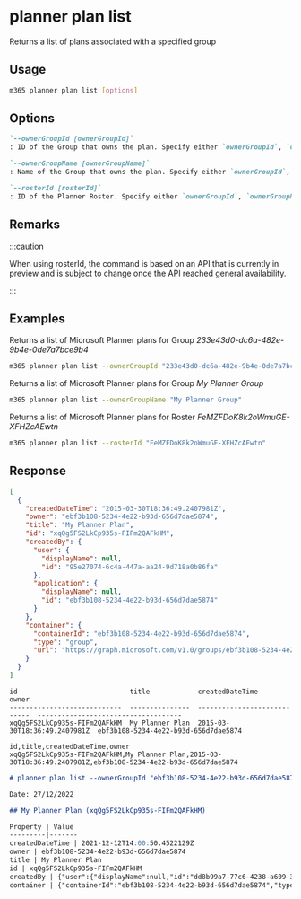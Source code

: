 
# planner plan list

Returns a list of plans associated with a specified group

## Usage

```sh
m365 planner plan list [options]
```

## Options

```md defintion-list
`--ownerGroupId [ownerGroupId]`
: ID of the Group that owns the plan. Specify either `ownerGroupId`, `ownerGroupName` or `rosterId`.

`--ownerGroupName [ownerGroupName]`
: Name of the Group that owns the plan. Specify either `ownerGroupId`, `ownerGroupName` or `rosterId`.

`--rosterId [rosterId]`
: ID of the Planner Roster. Specify either `ownerGroupId`, `ownerGroupName` or `rosterId`.
```

<Global />

## Remarks

:::caution

When using rosterId, the command is based on an API that is currently in preview and is subject to change once the API reached general availability.

:::

## Examples

Returns a list of Microsoft Planner plans for Group _233e43d0-dc6a-482e-9b4e-0de7a7bce9b4_

```sh
m365 planner plan list --ownerGroupId "233e43d0-dc6a-482e-9b4e-0de7a7bce9b4"
```

Returns a list of Microsoft Planner plans for Group _My Planner Group_

```sh
m365 planner plan list --ownerGroupName "My Planner Group"
```

Returns a list of Microsoft Planner plans for Roster _FeMZFDoK8k2oWmuGE-XFHZcAEwtn_

```sh
m365 planner plan list --rosterId "FeMZFDoK8k2oWmuGE-XFHZcAEwtn"
```

## Response

<Tabs>
  <TabItem value="JSON">

  ```json
  [
    {
      "createdDateTime": "2015-03-30T18:36:49.2407981Z",
      "owner": "ebf3b108-5234-4e22-b93d-656d7dae5874",
      "title": "My Planner Plan",
      "id": "xqQg5FS2LkCp935s-FIFm2QAFkHM",
      "createdBy": {
        "user": {
          "displayName": null,
          "id": "95e27074-6c4a-447a-aa24-9d718a0b86fa"
        },
        "application": {
          "displayName": null,
          "id": "ebf3b108-5234-4e22-b93d-656d7dae5874"
        }
      },
      "container": {
        "containerId": "ebf3b108-5234-4e22-b93d-656d7dae5874",
        "type": "group",
        "url": "https://graph.microsoft.com/v1.0/groups/ebf3b108-5234-4e22-b93d-656d7dae5874"
      }
    }
  ]
  ```

  </TabItem>
  <TabItem value="Text">

  ```text
  id                            title            createdDateTime               owner
  ----------------------------  ---------------  ----------------------------  ------------------------------------
  xqQg5FS2LkCp935s-FIFm2QAFkHM  My Planner Plan  2015-03-30T18:36:49.2407981Z  ebf3b108-5234-4e22-b93d-656d7dae5874
  ```

  </TabItem>
  <TabItem value="CSV">

  ```csv
  id,title,createdDateTime,owner
  xqQg5FS2LkCp935s-FIFm2QAFkHM,My Planner Plan,2015-03-30T18:36:49.2407981Z,ebf3b108-5234-4e22-b93d-656d7dae5874
  ```

  </TabItem>
  <TabItem value="Markdown">

  ```md
  # planner plan list --ownerGroupId "ebf3b108-5234-4e22-b93d-656d7dae5874"

  Date: 27/12/2022

  ## My Planner Plan (xqQg5FS2LkCp935s-FIFm2QAFkHM)

  Property | Value
  ---------|-------
  createdDateTime | 2021-12-12T14:00:50.4522129Z
  owner | ebf3b108-5234-4e22-b93d-656d7dae5874
  title | My Planner Plan
  id | xqQg5FS2LkCp935s-FIFm2QAFkHM
  createdBy | {"user":{"displayName":null,"id":"dd8b99a7-77c6-4238-a609-396d27844921"},"application":{"displayName":null,"id":"09abbdfd-ed23-44ee-a2d9-a627aa1c90f3"}}
  container | {"containerId":"ebf3b108-5234-4e22-b93d-656d7dae5874","type":"group","url":"https://graph.microsoft.com/v1.0/groups/ebf3b108-5234-4e22-b93d-656d7dae5874"}
  ```

  </TabItem>
</Tabs>

